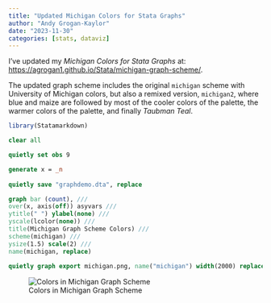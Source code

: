 ```yaml
---
title: "Updated Michigan Colors for Stata Graphs"
author: "Andy Grogan-Kaylor"
date: "2023-11-30"
categories: [stats, dataviz]
---
```


I've updated my *Michigan Colors for Stata Graphs* at:  [https://agrogan1.github.io/Stata/michigan-graph-scheme/](https://agrogan1.github.io/Stata/michigan-graph-scheme/).

The updated graph scheme includes the original `michigan` scheme with University of Michigan colors, but also a remixed version, `michigan2`, where blue and maize are followed by most of the cooler colors of the palette, the warmer colors of the palette, and finally *Taubman Teal*. 

```r

library(Statamarkdown)

```


```stata

clear all

quietly set obs 9

generate x = _n
	
quietly save "graphdemo.dta", replace

graph bar (count), ///
over(x, axis(off)) asyvars ///
ytitle(" ") ylabel(none) ///
yscale(lcolor(none)) ///
title(Michigan Graph Scheme Colors) ///
scheme(michigan) ///
ysize(1.5) scale(2) ///
name(michigan, replace)
	
quietly graph export michigan.png, name("michigan") width(2000) replace

```

![Colors in Michigan Graph Scheme](michigan.png)




